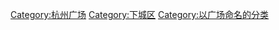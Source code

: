 [[Category:杭州广场|Category:杭州广场]]
[[Category:下城区|Category:下城区]]
[[Category:以广场命名的分类|Category:以广场命名的分类]]